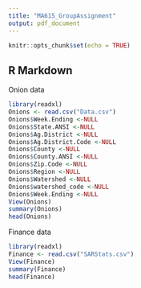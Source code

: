 ```yaml
---
title: "MA615_GroupAssignment"
output: pdf_document
---
```


```r
knitr::opts_chunk$set(echo = TRUE)
```

## R Markdown

Onion data
```r
library(readxl)
Onions <- read.csv("Data.csv")
Onions$Week.Ending <-NULL
Onions$State.ANSI <-NULL
Onions$Ag.District <-NULL
Onions$Ag.District.Code <-NULL
Onions$County <-NULL
Onions$County.ANSI <-NULL
Onions$Zip.Code <-NULL
Onions$Region <-NULL
Onions$Watershed <-NULL
Onions$watershed_code <-NULL
Onions$Week.Ending <-NULL
View(Onions)
summary(Onions)
head(Onions)
```

Finance data
```r
library(readxl)
Finance <- read.csv("SARStats.csv")
View(Finance)
summary(Finance)
head(Finance)
```
